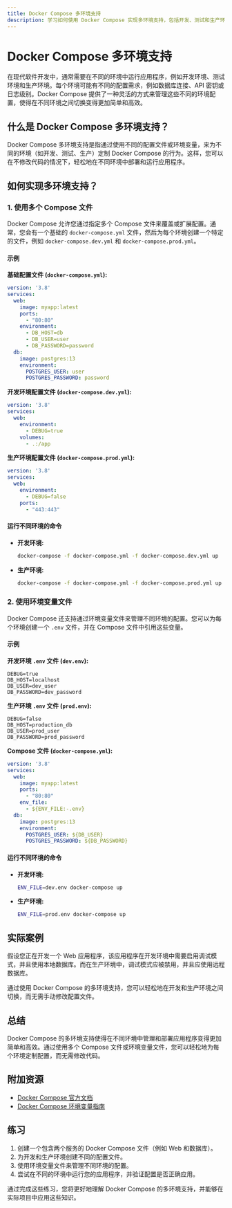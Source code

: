 ```yaml
---
title: Docker Compose 多环境支持
description: 学习如何使用 Docker Compose 实现多环境支持，包括开发、测试和生产环境的配置管理。
---
```


# Docker Compose 多环境支持

在现代软件开发中，通常需要在不同的环境中运行应用程序，例如开发环境、测试环境和生产环境。每个环境可能有不同的配置需求，例如数据库连接、API 密钥或日志级别。Docker Compose 提供了一种灵活的方式来管理这些不同的环境配置，使得在不同环境之间切换变得更加简单和高效。

## 什么是 Docker Compose 多环境支持？

Docker Compose 多环境支持是指通过使用不同的配置文件或环境变量，来为不同的环境（如开发、测试、生产）定制 Docker Compose 的行为。这样，您可以在不修改代码的情况下，轻松地在不同环境中部署和运行应用程序。

## 如何实现多环境支持？

### 1. 使用多个 Compose 文件

Docker Compose 允许您通过指定多个 Compose 文件来覆盖或扩展配置。通常，您会有一个基础的 `docker-compose.yml` 文件，然后为每个环境创建一个特定的文件，例如 `docker-compose.dev.yml` 和 `docker-compose.prod.yml`。

#### 示例

**基础配置文件 (`docker-compose.yml`):**

```yaml
version: '3.8'
services:
  web:
    image: myapp:latest
    ports:
      - "80:80"
    environment:
      - DB_HOST=db
      - DB_USER=user
      - DB_PASSWORD=password
  db:
    image: postgres:13
    environment:
      POSTGRES_USER: user
      POSTGRES_PASSWORD: password
```

**开发环境配置文件 (`docker-compose.dev.yml`):**

```yaml
version: '3.8'
services:
  web:
    environment:
      - DEBUG=true
    volumes:
      - .:/app
```

**生产环境配置文件 (`docker-compose.prod.yml`):**

```yaml
version: '3.8'
services:
  web:
    environment:
      - DEBUG=false
    ports:
      - "443:443"
```

#### 运行不同环境的命令

- **开发环境:**

  ```bash
  docker-compose -f docker-compose.yml -f docker-compose.dev.yml up
  ```

- **生产环境:**

  ```bash
  docker-compose -f docker-compose.yml -f docker-compose.prod.yml up
  ```

### 2. 使用环境变量文件

Docker Compose 还支持通过环境变量文件来管理不同环境的配置。您可以为每个环境创建一个 `.env` 文件，并在 Compose 文件中引用这些变量。

#### 示例

**开发环境 `.env` 文件 (`dev.env`):**

```env
DEBUG=true
DB_HOST=localhost
DB_USER=dev_user
DB_PASSWORD=dev_password
```

**生产环境 `.env` 文件 (`prod.env`):**

```env
DEBUG=false
DB_HOST=production_db
DB_USER=prod_user
DB_PASSWORD=prod_password
```

**Compose 文件 (`docker-compose.yml`):**

```yaml
version: '3.8'
services:
  web:
    image: myapp:latest
    ports:
      - "80:80"
    env_file:
      - ${ENV_FILE:-.env}
  db:
    image: postgres:13
    environment:
      POSTGRES_USER: ${DB_USER}
      POSTGRES_PASSWORD: ${DB_PASSWORD}
```

#### 运行不同环境的命令

- **开发环境:**

  ```bash
  ENV_FILE=dev.env docker-compose up
  ```

- **生产环境:**

  ```bash
  ENV_FILE=prod.env docker-compose up
  ```

## 实际案例

假设您正在开发一个 Web 应用程序，该应用程序在开发环境中需要启用调试模式，并且使用本地数据库。而在生产环境中，调试模式应被禁用，并且应使用远程数据库。

通过使用 Docker Compose 的多环境支持，您可以轻松地在开发和生产环境之间切换，而无需手动修改配置文件。

## 总结

Docker Compose 的多环境支持使得在不同环境中管理和部署应用程序变得更加简单和高效。通过使用多个 Compose 文件或环境变量文件，您可以轻松地为每个环境定制配置，而无需修改代码。

## 附加资源

- [Docker Compose 官方文档](https://docs.docker.com/compose/)
- [Docker Compose 环境变量指南](https://docs.docker.com/compose/environment-variables/)

## 练习

1. 创建一个包含两个服务的 Docker Compose 文件（例如 Web 和数据库）。
2. 为开发和生产环境创建不同的配置文件。
3. 使用环境变量文件来管理不同环境的配置。
4. 尝试在不同的环境中运行您的应用程序，并验证配置是否正确应用。

通过完成这些练习，您将更好地理解 Docker Compose 的多环境支持，并能够在实际项目中应用这些知识。